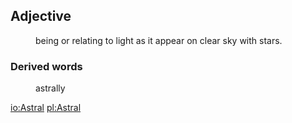 ==Adjective==
:being or relating to light as it appear on clear sky with stars. 

===Derived words===
:astrally

[[io:Astral]]
[[pl:Astral]]